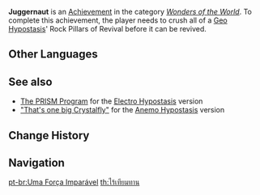 {{Achievement Infobox
|title        = 
|id           = 82008
|order id     = 2008
|category     = Wonders of the World
|description  = Crush all of a [[Geo Hypostasis]]' Rock Pillars of Revival before it can be revived.
|requirements = 
|primogems    = 10
|tracking     = 
|hidden       = 1
|topic        = Geo Hypostasis
|type         = Boss
}}
'''Juggernaut''' is an [[Achievement]] in the category ''[[Wonders of the World]]''. To complete this achievement, the player needs to crush all of a [[Geo Hypostasis]]' Rock Pillars of Revival before it can be revived.
<!--
==Trivia==

==Video Guides==
{{EVT
|video1   = 
|caption1 = 
}}
-->
==Other Languages==
{{Other Languages
|en      = Juggernaut
|zhs     = 无坚不摧
|zhs_rm  = Wújiānbùcuī
|zht     = 無堅不摧
|zht_rm  = Wújiānbùcuī
|zh_tl   = All-Conquering
|ja      = 強固なる力
|ja_rm   = Kyouko Naru Chikara
|ja_tl   = Solid Strength
|ko      = 다 부순다
|ko_rm   = Da Busunda
|ko_tl   = Smash All
|es      = Una fuerza imparable
|es_tl   = An Unstoppable Force
|fr      = Invincible
|fr_tl   = Invincible
|ru      = Неудержимая сила
|ru_tl   = Uncontrollable Strength
|th      = ไร้เทียมทาน
|th_rm   = 
|th_tl   = 
|vi      = Không Thể Phá Hủy
|vi_tl   = 
|de      = Hüne
|de_tl   = Hulk
|id      = Tak Terkalahkan
|id_tl   = Unbeatable
|pt      = Uma Força Imparável
|pt_tl   = 
|tr      = Ezici Güç
|tr_tl   = 
|it      = Macchina da guerra
|it_tl   = 
}}

==See also==
* [[The PRISM Program]] for the [[Electro Hypostasis]] version
* [["That's one big Crystalfly"]] for the [[Anemo Hypostasis]] version

==Change History==
{{Change History|1.0}}
<!--
==References==
{{Reflist}}
-->
==Navigation==
{{Achievement Navbox|Wonders of the World|Boss}}

[[pt-br:Uma Força Imparável]]
[[th:ไร้เทียมทาน]]